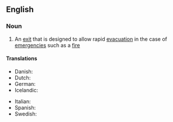 ==English==
{{wikipedia}}
===Noun===
{{en-noun|sg=[[emergency]] [[exit]]}}

# An [[exit]] that is designed to allow rapid [[evacuation]] in the case of [[emergency|emergencies]] such as a [[fire]]

====Translations====
{{trans-top|an exit for evacuation in emergency}}
*Danish: {{t|da|nødudgang|c}}
*Dutch: {{t|nl|nooduitgang|m}}
*German: {{t|de|Notausgang|m}}
*Icelandic: {{t|is|neyðarútgangur|m}}
{{trans-mid}}
*Italian: {{t|it|uscita d'emergenza|f}}
*Spanish: {{t|es|salida de auxilio|m}}
*Swedish: {{t|sv|nödutgång|c}}
{{trans-bottom}}